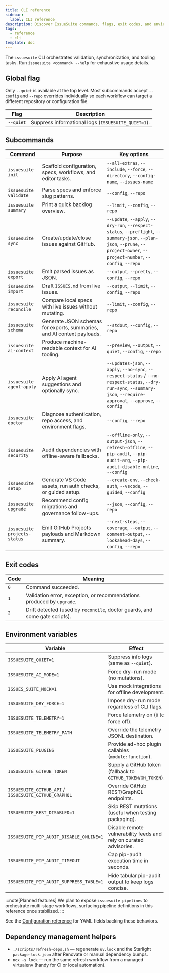 ```yaml
---
title: CLI reference
sidebar:
  label: CLI reference
description: Discover IssueSuite commands, flags, exit codes, and environment variables for automation workflows.
tags:
  - reference
  - cli
template: doc
---
```


The `issuesuite` CLI orchestrates validation, synchronization, and tooling tasks. Run `issuesuite <command> --help` for exhaustive usage details.

## Global flag

Only `--quiet` is available at the top level. Most subcommands accept `--config` and `--repo` overrides individually so each workflow can target a different repository or configuration file.

| Flag      | Description                                         |
| --------- | --------------------------------------------------- |
| `--quiet` | Suppress informational logs (`ISSUESUITE_QUIET=1`). |

## Subcommands

| Command                      | Purpose                                                                | Key options                                                                                                                                                                    |
| ---------------------------- | ---------------------------------------------------------------------- | ------------------------------------------------------------------------------------------------------------------------------------------------------------------------------ |
| `issuesuite init`            | Scaffold configuration, specs, workflows, and editor tasks.            | `--all-extras`, `--include`, `--force`, `--directory`, `--config-name`, `--issues-name`                                                                                        |
| `issuesuite validate`        | Parse specs and enforce slug patterns.                                 | `--config`, `--repo`                                                                                                                                                           |
| `issuesuite summary`         | Print a quick backlog overview.                                        | `--limit`, `--config`, `--repo`                                                                                                                                                |
| `issuesuite sync`            | Create/update/close issues against GitHub.                             | `--update`, `--apply`, `--dry-run`, `--respect-status`, `--preflight`, `--summary-json`, `--plan-json`, `--prune`, `--project-owner`, `--project-number`, `--config`, `--repo` |
| `issuesuite export`          | Emit parsed issues as JSON.                                            | `--output`, `--pretty`, `--config`, `--repo`                                                                                                                                   |
| `issuesuite import`          | Draft `ISSUES.md` from live issues.                                    | `--output`, `--limit`, `--config`, `--repo`                                                                                                                                    |
| `issuesuite reconcile`       | Compare local specs with live issues without mutating.                 | `--limit`, `--config`, `--repo`                                                                                                                                                |
| `issuesuite schema`          | Generate JSON schemas for exports, summaries, and AI context payloads. | `--stdout`, `--config`, `--repo`                                                                                                                                               |
| `issuesuite ai-context`      | Produce machine-readable context for AI tooling.                       | `--preview`, `--output`, `--quiet`, `--config`, `--repo`                                                                                                                       |
| `issuesuite agent-apply`     | Apply AI agent suggestions and optionally sync.                        | `--updates-json`, `--apply`, `--no-sync`, `--respect-status` / `--no-respect-status`, `--dry-run-sync`, `--summary-json`, `--require-approval`, `--approve`, `--config`        |
| `issuesuite doctor`          | Diagnose authentication, repo access, and environment flags.           | `--config`, `--repo`                                                                                                                                                           |
| `issuesuite security`        | Audit dependencies with offline-aware fallbacks.                       | `--offline-only`, `--output-json`, `--refresh-offline`, `--pip-audit`, `--pip-audit-arg`, `--pip-audit-disable-online`, `--config`                                             |
| `issuesuite setup`           | Generate VS Code assets, run auth checks, or guided setup.             | `--create-env`, `--check-auth`, `--vscode`, `--guided`, `--config`                                                                                                             |
| `issuesuite upgrade`         | Recommend config migrations and governance follow-ups.                 | `--json`, `--config`, `--repo`                                                                                                                                                 |
| `issuesuite projects-status` | Emit GitHub Projects payloads and Markdown summary.                    | `--next-steps`, `--coverage`, `--output`, `--comment-output`, `--lookahead-days`, `--config`, `--repo`                                                                         |

## Exit codes

| Code | Meaning                                                                     |
| ---- | --------------------------------------------------------------------------- |
| `0`  | Command succeeded.                                                          |
| `1`  | Validation error, exception, or recommendations produced by `upgrade`.      |
| `2`  | Drift detected (used by `reconcile`, doctor guards, and some gate scripts). |

## Environment variables

| Variable                                              | Effect                                                             |
| ----------------------------------------------------- | ------------------------------------------------------------------ |
| `ISSUESUITE_QUIET=1`                                  | Suppress info logs (same as `--quiet`).                            |
| `ISSUESUITE_AI_MODE=1`                                | Force dry-run mode (no mutations).                                 |
| `ISSUES_SUITE_MOCK=1`                                 | Use mock integrations for offline development.                     |
| `ISSUESUITE_DRY_FORCE=1`                              | Impose dry-run mode regardless of CLI flags.                       |
| `ISSUESUITE_TELEMETRY=1`                              | Force telemetry on (`0` to force off).                             |
| `ISSUESUITE_TELEMETRY_PATH`                           | Override the telemetry JSONL destination.                          |
| `ISSUESUITE_PLUGINS`                                  | Provide ad-hoc plugin callables (`module:function`).               |
| `ISSUESUITE_GITHUB_TOKEN`                             | Supply a GitHub token (fallback to `GITHUB_TOKEN`/`GH_TOKEN`).     |
| `ISSUESUITE_GITHUB_API` / `ISSUESUITE_GITHUB_GRAPHQL` | Override GitHub REST/GraphQL endpoints.                            |
| `ISSUESUITE_REST_DISABLED=1`                          | Skip REST mutations (useful when testing packaging).               |
| `ISSUESUITE_PIP_AUDIT_DISABLE_ONLINE=1`               | Disable remote vulnerability feeds and rely on curated advisories. |
| `ISSUESUITE_PIP_AUDIT_TIMEOUT`                        | Cap pip-audit execution time in seconds.                           |
| `ISSUESUITE_PIP_AUDIT_SUPPRESS_TABLE=1`               | Hide tabular pip-audit output to keep logs concise.                |

:::note[Planned features]
We plan to expose `issuesuite pipelines` to orchestrate multi-stage workflows, surfacing pipeline definitions in this reference once stabilized.
:::

See the [Configuration reference](./configuration) for YAML fields backing these behaviors.

## Dependency management helpers

- `./scripts/refresh-deps.sh` — regenerate `uv.lock` and the Starlight `package-lock.json` after Renovate or manual dependency bumps.
- `nox -s lock` — run the same refresh workflow from a managed virtualenv (handy for CI or local automation).
